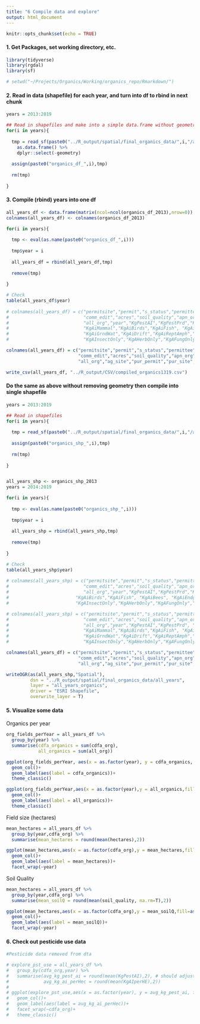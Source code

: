 ```yaml
---
title: "6 Compile data and explore"
output: html_document
---
```


```r
knitr::opts_chunk$set(echo = TRUE)
```

#### 1. Get Packages, set working directory, etc. 
```r
library(tidyverse)
library(rgdal)
library(sf)

# setwd("~/Projects/Organics/Working/organics_repo/Rmarkdown/")

```

#### 2. Read in data (shapefile) for each year, and turn into df to rbind in next chunk
```r

years = 2013:2019

## Read in shapefiles and make into a simple data.frame without geometry
for(i in years){
  
  tmp = read_sf(paste0("../R_output/spatial/final_organics_data/",i,"/all_organics_pest_",i,".shp")) %>% 
    as.data.frame() %>% 
    dplyr::select(-geometry)
  
  assign(paste0("organics_df_",i),tmp)
  
  rm(tmp)
  
}

```

#### 3. Compile (rbind) years into one df
```r

all_years_df <- data.frame(matrix(ncol=ncol(organics_df_2013),nrow=0))
colnames(all_years_df) <- colnames(organics_df_2013)

for(i in years){
  
  tmp <- eval(as.name(paste0("organics_df_",i)))
  
  tmp$year = i
  
  all_years_df = rbind(all_years_df,tmp)
  
  remove(tmp)
  
}

# Check
table(all_years_df$year)
 
# colnames(all_years_df) = c("permitsite","permit","s_status","permittee","comm_original","comm_code","agroclass","genus","family",
#                            "comm_edit","acres","soil_quality","apn_org","trs_org","cdfa_org","KernComm_org","KernPermittee_org",
#                            "all_org","year","KgPestAI","KgPestPrd","KgAerialAI","GroundAI","OtherAI","KgAiWater","KgAiWildlife",
#                            "KgAiMammal","KgAiBirds","KgAiFish", "KgAiBees", "KgAiEndgSp", "KgAiAqSp",
#                            "KgAiGrndWat","KgAiDrift","KgAiReptAmph","acrestreated" ,
#                            "KgAInsectOnly","KgAHerbOnly","KgAFungOnly","AiInsFng","N_crops","hectares","KgAIperHE","KgPRDperHE") #old order

colnames(all_years_df) = c("permitsite","permit","s_status","permittee","comm_original","comm_code","agroclass","genus","family",
                           "comm_edit","acres","soil_quality","apn_org","trsOnly_org","trsPermittee_Org","cdfa_org","KernComm_org","KernPermittee_org",
                           "all_org","ag_site","pur_permit","pur_site","year","n_crops","hectares")

write_csv(all_years_df, "../R_output/CSV/compiled_organics1319.csv")
```

#### Do the same as above without removing geometry then compile into single shapefile
```r

years = 2013:2019

## Read in shapefiles 
for(i in years){
  
  tmp = read_sf(paste0("../R_output/spatial/final_organics_data/",i,"/all_organics_pest_",i,".shp"))
  
  assign(paste0("organics_shp_",i),tmp)
  
  rm(tmp)
  
}


all_years_shp <- organics_shp_2013
years = 2014:2019

for(i in years){
  
  tmp <- eval(as.name(paste0("organics_shp_",i)))
  
  tmp$year = i
  
  all_years_shp = rbind(all_years_shp,tmp)
  
  remove(tmp)
  
}

# Check
table(all_years_shp$year)
 
# colnames(all_years_shp) = c("permitsite","permit","s_status","permittee","comm_original","comm_code","agroclass","genus","family",
#                            "comm_edit","acres","soil_quality","apn_org","trs_org","cdfa_org","KernComm_org","KernPermittee_org",
#                            "all_org","year","KgPestAI","KgPestPrd","KgAerialAI","GroundAI","OtherAI","KgAiWater","KgAiWildlife","KgAiMammal",
#                         "KgAiBirds","KgAiFish", "KgAiBees", "KgAiEndgSp", "KgAiAqSp", "KgAiGrndWat","KgAiDrift","KgAiReptAmph","acrestreated" , 
#                         "KgAInsectOnly","KgAHerbOnly","KgAFungOnly","AiInsFng","N_crops","hectares","KgAIperHE","KgPRDperHE","geometry") #old

# colnames(all_years_shp) = c("permitsite","permit","s_status","permittee","comm_original","comm_code","agroclass","genus","family",
#                            "comm_edit","acres","soil_quality","apn_org","trs_org","cdfa_org","KernComm_org","KernPermittee_org",
#                            "all_org","year","KgPestAI","KgPestPrd", "KgAiWater","KgAiWildlife",
#                            "KgAiMammal","KgAiBirds","KgAiFish", "KgAiBees", "KgAiEndgSp", "KgAiAqSp",
#                            "KgAiGrndWat","KgAiDrift","KgAiReptAmph","acrestreated" ,
#                            "KgAInsectOnly","KgAHerbOnly","KgAFungOnly","N_crops","hectares","KgAIperHE","KgPRDperHE", "geometry")

colnames(all_years_df) = c("permitsite","permit","s_status","permittee","comm_original","comm_code","agroclass","genus","family",
                           "comm_edit","acres","soil_quality","apn_org","trsOnly_org","trsPermittee_Org","cdfa_org","KernComm_org","KernPermittee_org",
                           "all_org","ag_site","pur_permit","pur_site","year","n_crops","hectares")

writeOGR(as(all_years_shp,"Spatial"),
         dsn = "../R_output/spatial/final_organics_data/all_years",
         layer = "all_years_organics",
         driver = "ESRI Shapefile",
         overwrite_layer = T)
```


#### 5. Visualize some data

Organics per year
```r

org_fields_perYear = all_years_df %>% 
  group_by(year) %>% 
  summarise(cdfa_organics = sum(cdfa_org),
            all_organics = sum(all_org))

ggplot(org_fields_perYear, aes(x = as.factor(year), y = cdfa_organics, fill = as.factor(year)))+
  geom_col()+
  geom_label(aes(label = cdfa_organics))+
  theme_classic()

ggplot(org_fields_perYear,aes(x = as.factor(year),y = all_organics,fill = as.factor(year)))+
  geom_col()+
  geom_label(aes(label = all_organics))+
  theme_classic()
```

Field size (hectares)
```r
mean_hectares = all_years_df %>% 
  group_by(year,cdfa_org) %>% 
  summarise(mean_hectares = round(mean(hectares),2))

ggplot(mean_hectares,aes(x = as.factor(cdfa_org),y = mean_hectares,fill=as.factor(cdfa_org)))+
  geom_col()+
  geom_label(aes(label = mean_hectares))+
  facet_wrap(~year)

```

Soil Quality
```r

mean_hectares = all_years_df %>% 
  group_by(year,cdfa_org) %>% 
  summarise(mean_soilQ = round(mean(soil_quality, na.rm=T),2))

ggplot(mean_hectares,aes(x = as.factor(cdfa_org),y = mean_soilQ,fill=as.factor(cdfa_org)))+
  geom_col()+
  geom_label(aes(label = mean_soilQ))+
  facet_wrap(~year)
```



#### 6. Check out pesticide use data
```r
#Pesticide data removed from dta

# explore_pst_use = all_years_df %>% 
#   group_by(cdfa_org,year) %>% 
#   summarise(avg_kg_pest_ai = round(mean(KgPestAI),2), # should adjust this for number of fields
#             avg_kg_ai_perHec = round(mean(KgAIperHE),2))
# 
# ggplot(explore_pst_use,aes(x = as.factor(year), y = avg_kg_pest_ai, fill = as.factor(year)))+
#   geom_col()+
#   geom_label(aes(label = avg_kg_ai_perHec))+
#   facet_wrap(~cdfa_org)+
#   theme_classic()

```

